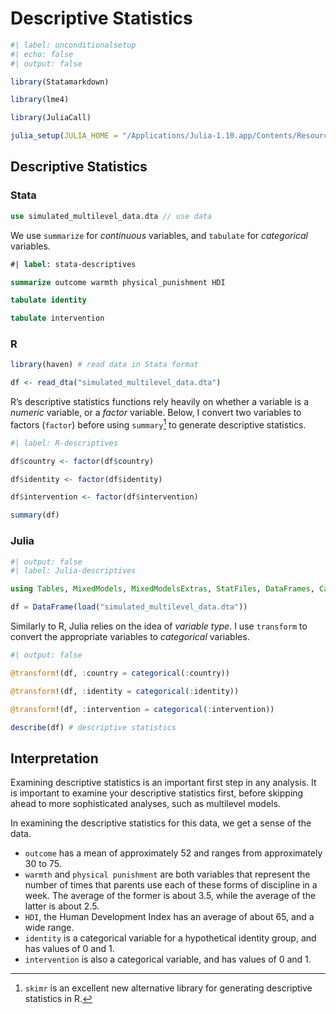 # Descriptive Statistics

```r
#| label: unconditionalsetup
#| echo: false
#| output: false

library(Statamarkdown)

library(lme4) 

library(JuliaCall)

julia_setup(JULIA_HOME = "/Applications/Julia-1.10.app/Contents/Resources/julia/bin")

```

## Descriptive Statistics

::: {.panel-tabset group="language"}

### Stata

```stata

use simulated_multilevel_data.dta // use data

```

We use `summarize` for *continuous* variables, and `tabulate` for *categorical* variables. 

```stata
#| label: stata-descriptives

summarize outcome warmth physical_punishment HDI

tabulate identity

tabulate intervention

```

### R 

```r

library(haven) # read data in Stata format

df <- read_dta("simulated_multilevel_data.dta")

```

R's descriptive statistics functions rely heavily on whether a variable is a *numeric* variable, or a *factor* variable. Below, I convert two variables to factors (`factor`) before using `summary`[^skimr] to generate descriptive statistics.

[^skimr]: `skimr` is an excellent new alternative library for generating descriptive statistics in R.

```r
#| label: R-descriptives

df$country <- factor(df$country)

df$identity <- factor(df$identity)

df$intervention <- factor(df$intervention)

summary(df)

```

### Julia

```julia
#| output: false
#| label: Julia-descriptives

using Tables, MixedModels, MixedModelsExtras, StatFiles, DataFrames, CategoricalArrays, DataFramesMeta

df = DataFrame(load("simulated_multilevel_data.dta"))

```

Similarly to R, Julia relies on the idea of *variable type*. I use `transform` to convert the appropriate variables to *categorical* variables. 

```julia
#| output: false

@transform!(df, :country = categorical(:country))

@transform!(df, :identity = categorical(:identity))

@transform!(df, :intervention = categorical(:intervention))

```

```julia

describe(df) # descriptive statistics

```

:::

## Interpretation

Examining descriptive statistics is an important first step in any analysis. It is important to examine your descriptive statistics first, before skipping ahead to more sophisticated analyses, such as multilevel models.

In examining the descriptive statistics for this data, we get a sense of the data.

* `outcome` has a mean of approximately 52 and ranges from approximately 30 to 75.
* `warmth` and `physical punishment` are both variables that represent the number of times that parents use each of these forms of discipline in a week. The average of the former is about 3.5, while the average of the latter is about 2.5.
* `HDI`, the Human Development Index has an average of about 65, and a wide range.
* `identity` is a categorical variable for a hypothetical identity group, and has values of 0 and 1.
* `intervention` is also a categorical variable, and has values of 0 and 1.







